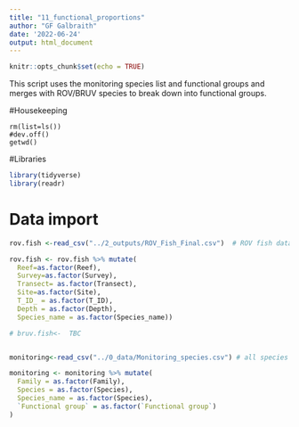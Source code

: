 ```yaml
---
title: "11_functional_proportions"
author: "GF Galbraith"
date: '2022-06-24'
output: html_document
---
```


```r
knitr::opts_chunk$set(echo = TRUE)
```

This script uses the monitoring species list and functional groups and merges with ROV/BRUV species to break down into functional groups.

#Housekeeping
```{}
rm(list=ls())
#dev.off()
getwd()
```

#Libraries
```r
library(tidyverse)
library(readr)
```

# Data import

```r
rov.fish <-read_csv("../2_outputs/ROV_Fish_Final.csv")  # ROV fish data including site info

rov.fish <- rov.fish %>% mutate(
  Reef=as.factor(Reef),
  Survey=as.factor(Survey),
  Transect= as.factor(Transect),
  Site=as.factor(Site),
  T_ID_ = as.factor(T_ID),
  Depth = as.factor(Depth),
  Species_name = as.factor(Species_name))

# bruv.fish<-  TBC


monitoring<-read_csv("../0_data/Monitoring_species.csv") # all species from the UVU shallow surveys,a,b and functional group

monitoring <- monitoring %>% mutate(
  Family = as.factor(Family),
  Species = as.factor(Species),
  Species_name = as.factor(Species),
  `Functional group` = as.factor(`Functional group`)
)
```

